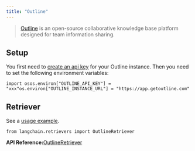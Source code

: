 ```yaml
---
title: "Outline"
---
```


> [Outline](https://www.getoutline.com/) is an open-source collaborative knowledge base platform designed for team information sharing.

## Setup

You first need to [create an api key](https://www.getoutline.com/developers#section/Authentication) for your Outline instance. Then you need to set the following environment variables:

```
import osos.environ["OUTLINE_API_KEY"] = "xxx"os.environ["OUTLINE_INSTANCE_URL"] = "https://app.getoutline.com"
```

## Retriever

See a [usage example](/src/oss/integrations/retrievers/outline).

```
from langchain.retrievers import OutlineRetriever
```

**API Reference:**[OutlineRetriever](https://python.langchain.com/api_reference/community/retrievers/langchain_community.retrievers.outline.OutlineRetriever.html)
